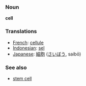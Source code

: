=== Noun ===
'''cell'''

=== Translations ===
*[[French]]: [[cellule]]
*[[Indonesian]]: [[sel]]
*[[Japanese]]: [[細胞]] ([[さいぼう]], saibō)

=== See also ===
*[[stem cell]]